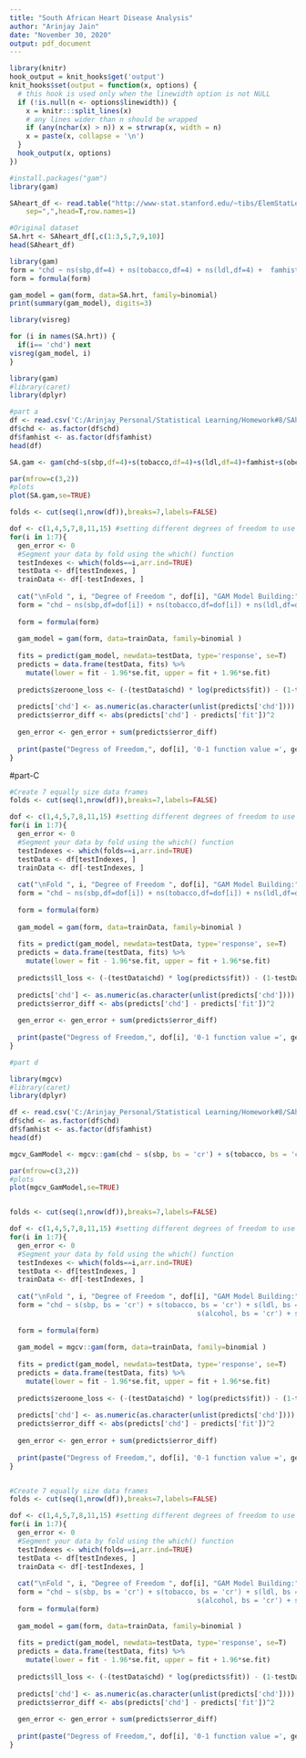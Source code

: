 ---
title: "South African Heart Disease Analysis"
author: "Arinjay Jain"
date: "November 30, 2020"
output: pdf_document
---

```{r wrap-hook, include=FALSE}
library(knitr)
hook_output = knit_hooks$get('output')
knit_hooks$set(output = function(x, options) {
  # this hook is used only when the linewidth option is not NULL
  if (!is.null(n <- options$linewidth)) {
    x = knitr:::split_lines(x)
    # any lines wider than n should be wrapped
    if (any(nchar(x) > n)) x = strwrap(x, width = n)
    x = paste(x, collapse = '\n')
  }
  hook_output(x, options)
})

```

```{r}
#install.packages("gam")
library(gam)
```


```{r}
SAheart_df <- read.table("http://www-stat.stanford.edu/~tibs/ElemStatLearn/datasets/SAheart.data",
	sep=",",head=T,row.names=1)

#Original dataset
SA.hrt <- SAheart_df[,c(1:3,5,7,9,10)]
head(SAheart_df)
```


```{r}
library(gam)
form = "chd ~ ns(sbp,df=4) + ns(tobacco,df=4) + ns(ldl,df=4) +  famhist +  ns(obesity,df=4) + ns(age,df=4)"
form = formula(form)

gam_model = gam(form, data=SA.hrt, family=binomial)
print(summary(gam_model), digits=3)

library(visreg)

for (i in names(SA.hrt)) {
  if(i== 'chd') next 
visreg(gam_model, i)
}
```



```{r}
library(gam)
#library(caret)
library(dplyr)

#part a
df <- read.csv('C:/Arinjay_Personal/Statistical Learning/Homework#8/SAheart.txt',sep=",",header=TRUE)
df$chd <- as.factor(df$chd)
df$famhist <- as.factor(df$famhist)
head(df)

SA.gam <- gam(chd~s(sbp,df=4)+s(tobacco,df=4)+s(ldl,df=4)+famhist+s(obesity,df=4)+s(age,df=4),family=binomial(),data=df)

par(mfrow=c(3,2))
#plots
plot(SA.gam,se=TRUE)

```

```{r, warning=FALSE}
folds <- cut(seq(1,nrow(df)),breaks=7,labels=FALSE)

dof <- c(1,4,5,7,8,11,15) #setting different degrees of freedom to use in GAM model
for(i in 1:7){
  gen_error <- 0 
  #Segment your data by fold using the which() function 
  testIndexes <- which(folds==i,arr.ind=TRUE)
  testData <- df[testIndexes, ]
  trainData <- df[-testIndexes, ]
  
  cat("\nFold ", i, "Degree of Freedom ", dof[i], "GAM Model Building:")
  form = "chd ~ ns(sbp,df=dof[i]) + ns(tobacco,df=dof[i]) + ns(ldl,df=dof[i]) + ns(adiposity,df=dof[i]) + famhist + ns(typea, df=dof[i]) + ns(obesity,df=dof[i]) + ns(alcohol,df=dof[i]) + ns(age,df=dof[i])"
  
  form = formula(form)
  
  gam_model = gam(form, data=trainData, family=binomial )
  
  fits = predict(gam_model, newdata=testData, type='response', se=T)
  predicts = data.frame(testData, fits) %>% 
    mutate(lower = fit - 1.96*se.fit, upper = fit + 1.96*se.fit)
  
  predicts$zeroone_loss <- (-(testData$chd) * log(predicts$fit)) - (1-testData$chd) * log(1- log(predicts$fit))
  
  predicts['chd'] <- as.numeric(as.character(unlist(predicts['chd'])))
  predicts$error_diff <- abs(predicts['chd'] - predicts['fit'])^2
  
  gen_error <- gen_error + sum(predicts$error_diff)
  
  print(paste("Degress of Freedom,", dof[i], '0-1 function value =', gen_error / nrow(df))) 
}

```

#part-C
```{r, warning=FALSE}
#Create 7 equally size data frames
folds <- cut(seq(1,nrow(df)),breaks=7,labels=FALSE)

dof <- c(1,4,5,7,8,11,15) #setting different degrees of freedom to use in GAM model
for(i in 1:7){
  gen_error <- 0 
  #Segment your data by fold using the which() function 
  testIndexes <- which(folds==i,arr.ind=TRUE)
  testData <- df[testIndexes, ]
  trainData <- df[-testIndexes, ]
  
  cat("\nFold ", i, "Degree of Freedom ", dof[i], "GAM Model Building:")
  form = "chd ~ ns(sbp,df=dof[i]) + ns(tobacco,df=dof[i]) + ns(ldl,df=dof[i]) + ns(adiposity,df=dof[i]) + famhist + ns(typea, df=dof[i]) + ns(obesity,df=dof[i]) + ns(alcohol,df=dof[i]) + ns(age,df=dof[i])"
  
  form = formula(form)
  
  gam_model = gam(form, data=trainData, family=binomial )
  
  fits = predict(gam_model, newdata=testData, type='response', se=T)
  predicts = data.frame(testData, fits) %>% 
    mutate(lower = fit - 1.96*se.fit, upper = fit + 1.96*se.fit)
  
  predicts$ll_loss <- (-(testData$chd) * log(predicts$fit)) - (1-testData$chd) * log(1- log(predicts$fit))
  
  predicts['chd'] <- as.numeric(as.character(unlist(predicts['chd'])))
  predicts$error_diff <- abs(predicts['chd'] - predicts['fit'])^2
  
  gen_error <- gen_error + sum(predicts$error_diff)
  
  print(paste("Degress of Freedom,", dof[i], '0-1 function value =', gen_error / nrow(df))) 
}
```

```{r,warning=FALSE}
#part d

library(mgcv)
#library(caret)
library(dplyr)

df <- read.csv('C:/Arinjay_Personal/Statistical Learning/Homework#8/SAheart.txt',sep=",",header=TRUE)
df$chd <- as.factor(df$chd)
df$famhist <- as.factor(df$famhist)
head(df)

mgcv_GamModel <- mgcv::gam(chd ~ s(sbp, bs = 'cr') + s(tobacco, bs = 'cr') + s(ldl, bs = 'cr') + s(adiposity, bs = 'cr') + famhist + s(typea, bs = 'cr') + s(obesity, bs = 'cr') + s(alcohol, bs = 'cr') + s(age, bs = 'cr'), data = df, family = binomial)

par(mfrow=c(3,2))
#plots
plot(mgcv_GamModel,se=TRUE)


folds <- cut(seq(1,nrow(df)),breaks=7,labels=FALSE)

dof <- c(1,4,5,7,8,11,15) #setting different degrees of freedom to use in GAM model
for(i in 1:7){
  gen_error <- 0 
  #Segment your data by fold using the which() function 
  testIndexes <- which(folds==i,arr.ind=TRUE)
  testData <- df[testIndexes, ]
  trainData <- df[-testIndexes, ]
  
  cat("\nFold ", i, "Degree of Freedom ", dof[i], "GAM Model Building:")
  form = "chd ~ s(sbp, bs = 'cr') + s(tobacco, bs = 'cr') + s(ldl, bs = 'cr') + s(adiposity, bs = 'cr') + famhist + s(typea, bs = 'cr') + s(obesity, bs = 'cr') +
                                              s(alcohol, bs = 'cr') + s(age, bs = 'cr')"
  
  form = formula(form)
  
  gam_model = mgcv::gam(form, data=trainData, family=binomial )
  
  fits = predict(gam_model, newdata=testData, type='response', se=T)
  predicts = data.frame(testData, fits) %>% 
    mutate(lower = fit - 1.96*se.fit, upper = fit + 1.96*se.fit)
  
  predicts$zeroone_loss <- (-(testData$chd) * log(predicts$fit)) - (1-testData$chd) * log(1- log(predicts$fit))
  
  predicts['chd'] <- as.numeric(as.character(unlist(predicts['chd'])))
  predicts$error_diff <- abs(predicts['chd'] - predicts['fit'])^2
  
  gen_error <- gen_error + sum(predicts$error_diff)
  
  print(paste("Degress of Freedom,", dof[i], '0-1 function value =', gen_error / nrow(df))) 
}


#Create 7 equally size data frames
folds <- cut(seq(1,nrow(df)),breaks=7,labels=FALSE)

dof <- c(1,4,5,7,8,11,15) #setting different degrees of freedom to use in GAM model
for(i in 1:7){
  gen_error <- 0 
  #Segment your data by fold using the which() function 
  testIndexes <- which(folds==i,arr.ind=TRUE)
  testData <- df[testIndexes, ]
  trainData <- df[-testIndexes, ]
  
  cat("\nFold ", i, "Degree of Freedom ", dof[i], "GAM Model Building:")
  form = "chd ~ s(sbp, bs = 'cr') + s(tobacco, bs = 'cr') + s(ldl, bs = 'cr') + s(adiposity, bs = 'cr') + famhist + s(typea, bs = 'cr') + s(obesity, bs = 'cr') +
                                              s(alcohol, bs = 'cr') + s(age, bs = 'cr')"
  form = formula(form)
  
  gam_model = gam(form, data=trainData, family=binomial )
  
  fits = predict(gam_model, newdata=testData, type='response', se=T)
  predicts = data.frame(testData, fits) %>% 
    mutate(lower = fit - 1.96*se.fit, upper = fit + 1.96*se.fit)
  
  predicts$ll_loss <- (-(testData$chd) * log(predicts$fit)) - (1-testData$chd) * log(1- log(predicts$fit))
  
  predicts['chd'] <- as.numeric(as.character(unlist(predicts['chd'])))
  predicts$error_diff <- abs(predicts['chd'] - predicts['fit'])^2
  
  gen_error <- gen_error + sum(predicts$error_diff)
  
  print(paste("Degress of Freedom,", dof[i], '0-1 function value =', gen_error / nrow(df))) 
}
```
